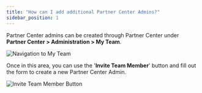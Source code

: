 ```yaml
---
title: "How can I add additional Partner Center Admins?"
sidebar_position: 1
---
```


Partner Center admins can be created through Partner Center under **Partner Center > Administration > My Team**.

![Navigation to My Team](/img/administration/my-team/admin-my-team-navigation.png)

Once in this area, you can use the '**Invite Team Member**' button and fill out the form to create a new Partner Center Admin.

![Invite Team Member Button](/img/administration/my-team/invite-team-member.png)